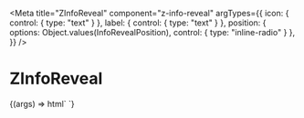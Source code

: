 
<Meta title="ZInfoReveal" component="z-info-reveal"
  argTypes={{
    icon: { control: { type: "text" } },
    label: { control: { type: "text" } },
    position: {
      options: Object.values(InfoRevealPosition),
      control: { type: "inline-radio" }
    },
  }}
/>

# ZInfoReveal

<Canvas>
  <Story
    name="ZInfoReveal"
    args={{
      label: '',
      icon: 'informationsource',
      position: InfoRevealPosition.TOP_RIGHT,
    }}
  >
    {(args) => html`
      <style>
        z-info-reveal {
          margin-top: 10vw;
          margin-left: 10vw;
        }
      </style>
      <div style="position: absolute; top: 0; left: 0;">
        <z-info-reveal
          .position=${args.position}
          .label=${args.label}
          .icon=${args.icon}
          style=${styleMap({
            "--z-info-reveal-theme--surface": `var(${args["--z-info-reveal-theme--surface"]})`,
            "--z-info-reveal-theme--text": `var(${args["--z-info-reveal-theme--text"]})`,
          })}
        >
          <span style="font-style: italic;">Prima frase.</span>
          <span style="font-style: italic;">Lorem ipsum dolor sit amet, consectetur adipiscing elit. Quem enim ardorem studii censetis fuisse in Archimede, qui dum in pulvere quaedam describit attentius, ne patriam quidem captam esse senserit?</span>
          <span>
            <a style="color: inherit;"
              href="https://google.com" target="_blank"
            >
              terza frase che è un link
            </a>
          </span>
        </z-info-reveal>
      </div>
    `}
  </Story>
</Canvas>

<ArgsTable of="z-info-reveal" />
